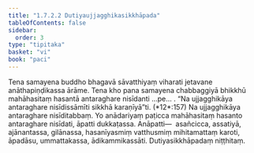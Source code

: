 ```yaml
---
title: "1.7.2.2 Dutiyaujjagghikasikkhāpada"
tableOfContents: false
sidebar:
  order: 3
type: "tipitaka"
basket: "vi"
book: "paci"
---
```



<DynamicBreadcrumb />

<Division number="587" book="paci" bookNo="2" page="243">

<Paragraph number="1740" book="paci">
Tena samayena buddho bhagavā sāvatthiyaṃ viharati jetavane anāthapiṇḍikassa ārāme. Tena kho pana samayena chabbaggiyā bhikkhū mahāhasitaṃ hasantā antaraghare nisīdanti …pe… .
</Paragraph>

<Paragraph number="1741" book="paci">
<Emphasis>“Na ujjagghikāya antaraghare nisīdissāmīti sikkhā karaṇīyā”</Emphasis>ti. (*12*:<Emphasis>157</Emphasis>)
</Paragraph>

<Paragraph number="1742" book="paci">
Na ujjagghikāya antaraghare nisīditabbaṃ. Yo anādariyaṃ paṭicca mahāhasitaṃ hasanto antaraghare nisīdati, āpatti dukkaṭassa.
</Paragraph>

<Paragraph number="1743" book="paci">
Anāpatti—  asañcicca, assatiyā, ajānantassa, gilānassa, hasanīyasmiṃ vatthusmiṃ mihitamattaṃ karoti, āpadāsu, ummattakassa, ādikammikassāti.

</Paragraph>
</Division>

<Paragraph number="1744" type="center" book="paci">
Dutiyasikkhāpadaṃ niṭṭhitaṃ.
</Paragraph>
